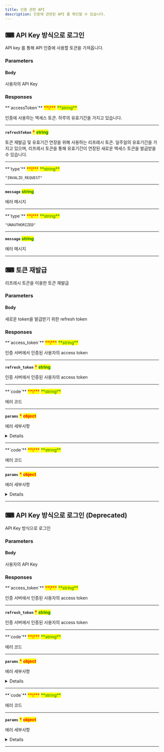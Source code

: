 ```yaml
---
title: 인증 관련 API
description: 인증에 관련된 API 를 확인할 수 있습니다.
---
```



## ⌨ API Key 방식으로 로그인

<Swagger method="post" path="/login/api-key" baseUrl="https://api.portone.io" summary="API Key 방식 로그인">
<SwaggerDescription>API key 를 통해 API 인증에 사용할 토큰을 가져옵니다.</SwaggerDescription>

### Parameters

#### Body

<SwaggerParameter name="apiKey" type="string" required="true">
사용자의 API Key

</SwaggerParameter>

### Responses

<SwaggerResponse status="200" description="로그인 성공 응답">
<Tabs>
<Tab title="Response">
**`accessToken`** <mark style="color:red;">**\***</mark> <mark style="color:green;">**string**</mark>

인증에 사용하는 엑세스 토큰. 하루의 유효기간을 가지고 있습니다.

---

**`refreshToken`** <mark style="color:red;">**\***</mark> <mark style="color:green;">**string**</mark>

토큰 재발급 및 유효기간 연장을 위해 사용하는 리프레시 토큰. 일주일의 유효기간을 가지고 있으며, 리프레시 토큰을 통해 유효기간이 연장된 새로운 엑세스 토큰을 발급받을 수 있습니다.

---

</Tab>
</Tabs>

</SwaggerResponse>

<SwaggerResponse status="400" description="요청된 입력 정보가 유효하지 않은 경우. 허가되지 않은 값, 올바르지 않은 형식의 요청 등이 모두 해당됩니다.'">
<Tabs>
<Tab title="Response">
**`type`** <mark style="color:red;">**\***</mark> <mark style="color:green;">**string**</mark>

`"INVALID_REQUEST"`

---

**`message`** <mark style="color:green;">**string**</mark>

에러 메시지

---

</Tab>
</Tabs>
</SwaggerResponse>

<SwaggerResponse status="401" description="인증 정보가 올바르지 않은 경우">
<Tabs>
<Tab title="Response">
**`type`** <mark style="color:red;">**\***</mark> <mark style="color:green;">**string**</mark>

`"UNAUTHORIZED"`

---

**`message`** <mark style="color:green;">**string**</mark>

에러 메시지

---

</Tab>
</Tabs>
</SwaggerResponse>
</Swagger>

## ⌨ 토큰 재발급

<Swagger method="post" path="/token-regeneration" baseUrl="https://api.portone.io/v2" summary="토큰 재발급">
<SwaggerDescription>
리프레시 토큰을 이용한 토큰 재발급
</SwaggerDescription>

### Parameters

#### Body

<SwaggerParameter name="refresh_token" type="string" required="true">
새로운 token을 발급받기 위한 refresh token

</SwaggerParameter>

### Responses

<SwaggerResponse status="200" description="토큰 재발급 응답">
<Tabs>
<Tab title="Response">
**`access_token`** <mark style="color:red;">**\***</mark> <mark style="color:green;">**string**</mark>

인증 서버에서 인증된 사용자의 access token

---

**`refresh_token`** <mark style="color:red;">**\***</mark> <mark style="color:green;">**string**</mark>

인증 서버에서 인증된 사용자의 access token

---

</Tab>
</Tabs>

</SwaggerResponse>
<SwaggerResponse status="401" description="유효하지 않은 refresh token">
<Tabs>
<Tab title="Response">
**`code`** <mark style="color:red;">**\***</mark> <mark style="color:green;">**string**</mark>

에러 코드

---

**`params`** <mark style="color:red;">**\***</mark> <mark style="color:red;">**object**</mark>

에러 세부사항

<Details>
<p slot="summary">params</p>

**`message`** <mark style="color:green;">**string**</mark>

에러 메시지

---

</Details>

---

</Tab>
</Tabs>

</SwaggerResponse>
<SwaggerResponse status="500" description="서버 에러">
<Tabs>
<Tab title="Response">
**`code`** <mark style="color:red;">**\***</mark> <mark style="color:green;">**string**</mark>

에러 코드

---

**`params`** <mark style="color:red;">**\***</mark> <mark style="color:red;">**object**</mark>

에러 세부사항

<Details>
<p slot="summary">params</p>

**`message`** <mark style="color:green;">**string**</mark>

에러 메시지

---

</Details>

---

</Tab>
</Tabs>

</SwaggerResponse>

</Swagger>

## ⌨ API Key 방식으로 로그인 (Deprecated)
<Swagger method="post" path="/signin/api-key" baseUrl="https://api.portone.io/v2" summary="API Key 방식으로 로그인">
<SwaggerDescription>
API Key 방식으로 로그인
</SwaggerDescription>

### Parameters

#### Body

<SwaggerParameter name="api_key" type="string" required="true">
사용자의 API Key

</SwaggerParameter>

### Responses

<SwaggerResponse status="200" description="로그인 성공">
<Tabs>
<Tab title="Response">
**`access_token`** <mark style="color:red;">**\***</mark> <mark style="color:green;">**string**</mark>

인증 서버에서 인증된 사용자의 access token

---

**`refresh_token`** <mark style="color:red;">**\***</mark> <mark style="color:green;">**string**</mark>

인증 서버에서 인증된 사용자의 access token

---

</Tab>
</Tabs>

</SwaggerResponse>
<SwaggerResponse status="401" description="인증 실패">
<Tabs>
<Tab title="Response">
**`code`** <mark style="color:red;">**\***</mark> <mark style="color:green;">**string**</mark>

에러 코드

---

**`params`** <mark style="color:red;">**\***</mark> <mark style="color:red;">**object**</mark>

에러 세부사항

<Details>
<p slot="summary">params</p>

**`message`** <mark style="color:green;">**string**</mark>

에러 메시지

---

</Details>

---

</Tab>
</Tabs>

</SwaggerResponse>
<SwaggerResponse status="500" description="서버 에러">
<Tabs>
<Tab title="Response">
**`code`** <mark style="color:red;">**\***</mark> <mark style="color:green;">**string**</mark>

에러 코드

---

**`params`** <mark style="color:red;">**\***</mark> <mark style="color:red;">**object**</mark>

에러 세부사항

<Details>
<p slot="summary">params</p>

**`message`** <mark style="color:green;">**string**</mark>

에러 메시지

---

</Details>

---

</Tab>
</Tabs>

</SwaggerResponse>

</Swagger>
